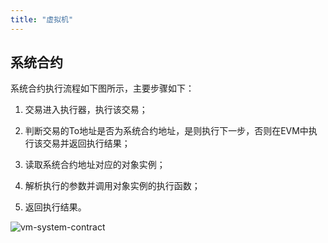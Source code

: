 ```yaml
---
title: "虚拟机"
---
```


## 系统合约

系统合约执行流程如下图所示，主要步骤如下：

1. 交易进入执行器，执行该交易；

2. 判断交易的To地址是否为系统合约地址，是则执行下一步，否则在EVM中执行该交易并返回执行结果；

3. 读取系统合约地址对应的对象实例；

4. 解析执行的参数并调用对象实例的执行函数；

5. 返回执行结果。

![vm-system-contract](../../images/vm_system_contract_zh.png)

